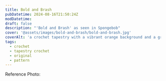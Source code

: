 ```yaml
---
title: Bold and Brash
pubDatetime: 2024-08-16T21:50:24Z
modDatetime:
draft: false
description: "'Bold and Brash' as seen in Spongebob"
cover: '@assets/images/bold-and-brash/bold-and-brash.jpg'
coverAlt: 'a crochet tapestry with a vibrant orange background and a groovy blue squid'
tags:
  - crochet
  - tapestry crochet
  - original
  - pattern
---
```



<PatternLink ribblrLink='https://ribblr.com/pattern/bold-and-brash-Crochet?referrer=443329' />

<ImageWrap
  src={bold}
  alt='Bold and Brash: a crochet tapestry with a vibrant orange background and a groovy blue squid'
/>

Reference Photo:

<ImageWrap
  src={reference}
  alt='Reference photo of squidward holding Bold and Brash up next to his face and smiling'
/>
